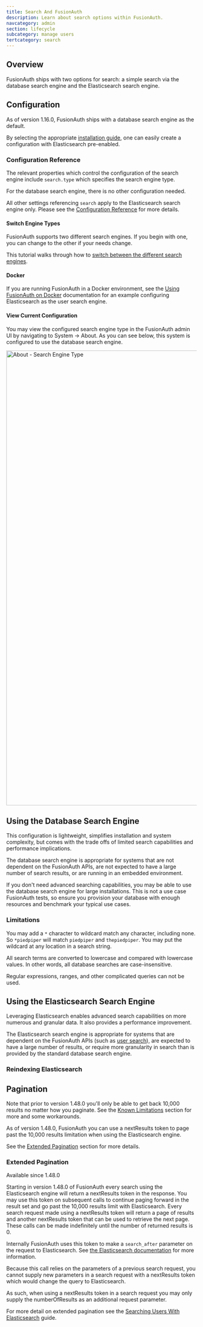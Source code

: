 ```yaml
---
title: Search And FusionAuth
description: Learn about search options within FusionAuth.
navcategory: admin
section: lifecycle
subcategory: manage users
tertcategory: search
---
```


## Overview

FusionAuth ships with two options for search: a simple search via the database search engine and the Elasticsearch search engine.

## Configuration

<Aside type="version">

As of version 1.16.0, FusionAuth ships with a database search engine as the default.

By selecting the appropriate [installation guide](/docs/get-started/download-and-install), one can easily create a configuration with Elasticsearch pre-enabled.

</Aside>

### Configuration Reference

The relevant properties which control the configuration of the search engine include `search.type` which specifies the search engine type.

For the database search engine, there is no other configuration needed.

All other settings referencing `search` apply to the Elasticsearch search engine only. Please see the [Configuration Reference](/docs/reference/configuration) for more details.

#### Switch Engine Types

FusionAuth supports two different search engines. If you begin with one, you can change to the other if your needs change. 

This tutorial walks through how to [switch between the different search engines](/docs/lifecycle/manage-users/search/switch-search-engines).

#### Docker
If you are running FusionAuth in a Docker environment, see the [Using FusionAuth on Docker](/docs/get-started/download-and-install/docker) documentation for an example configuring Elasticsearch as the user search engine.


#### View Current Configuration

You may view the configured search engine type in the FusionAuth admin UI by navigating to <Breadcrumb>System -> About</Breadcrumb>.  As you can see below, this system is configured to use the database search engine.

<img src="/img/docs/lifecycle/manage-users/search/about-search-engine-type.png" alt="About - Search Engine Type" width="1200" role="shadowed top-cropped" />

## Using the Database Search Engine

This configuration is lightweight, simplifies installation and system complexity, but comes with the trade offs of limited search capabilities and performance implications.

The database search engine is appropriate for systems that are not dependent on the FusionAuth APIs, are not expected to have a large number of search results, or are running in an embedded environment.

If you don't need advanced searching capabilities, you may be able to use the database search engine for large installations. This is not a use case FusionAuth tests, so ensure you provision your database with enough resources and benchmark your typical use cases.

### Limitations

You may add a `*` character to wildcard match any character, including none. So `*piedpiper` will match `piedpiper` and `thepiedpiper`. You may put the wildcard at any location in a search string.

All search terms are converted to lowercase and compared with lowercase values.  In other words, all database searches are case-insensitive.

Regular expressions, ranges, and other complicated queries can not be used.

## Using the Elasticsearch Search Engine

Leveraging Elasticsearch enables advanced search capabilities on more numerous and granular data. It also provides a performance improvement.

The Elasticsearch search engine is appropriate for systems that are dependent on the FusionAuth APIs (such as [user search](/docs/apis/users#search-for-users)), are expected to have a large number of results, or require more granularity in search than is provided by the standard database search engine.

### Reindexing Elasticsearch

<ReIndexingElasticsearch />

## Pagination

<PaginatingSearchResults />

Note that prior to version 1.48.0 you'll only be able to get back 10,000 results no matter how you paginate. See the [Known Limitations](/docs/get-started/core-concepts/limitations#user-searches) section for more and some workarounds.

As of version 1.48.0, FusionAuth you can use a <InlineField>nextResults</InlineField> token to page past the 10,000 results limitation when using the Elasticsearch engine.

See the [Extended Pagination](#extended-pagination) section for more details.

### Extended Pagination

<Aside type="version">
Available since 1.48.0
</Aside>

Starting in version 1.48.0 of FusionAuth every search using the Elasticsearch engine will return a <InlineField>nextResults</InlineField> token in the response. You may use this token on subsequent calls to continue paging forward in the result set and go past the 10,000 results limit with Elasticsearch. Every search request made using a <InlineField>nextResults</InlineField> token will return a page of results and another <InlineField>nextResults</InlineField> token that can be used to retrieve the next page. These calls can be made indefinitely until the number of returned results is 0.

Internally FusionAuth uses this token to make a `search_after` parameter on the request to Elasticsearch. See [the Elasticsearch documentation](https://www.elastic.co/guide/en/elasticsearch/reference/7.17/paginate-search-results.html) for more information.

<Aside type="note">
Because this call relies on the parameters of a previous search request, you cannot supply new parameters in a search request with a <InlineField>nextResults</InlineField> token which would change the query to Elasticsearch.

As such, when using a <InlineField>nextResults</InlineField> token in a search request you may only supply the <InlineField>numberOfResults</InlineField> as an additional request parameter.
</Aside>

For more detail on extended pagination see the [Searching Users With Elasticsearch](/docs/lifecycle/manage-users/search/user-search-with-elasticsearch) guide.

